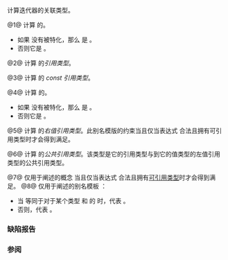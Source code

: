 {{cpp/title|iter_value_t|iter_reference_t|iter_const_reference_t|iter_difference_t|iter_rvalue_reference_t|iter_common_reference_t}}
{{cpp/iterator/navbar}}
{{dcl begin}}
{{dcl header|iterator}}
{{dcl|num=1|since=c++20|1=
template&lt; class T &gt;
using iter_value_t = /* 见下文 */;
}}
{{dcl|num=2|since=c++20|1=
template&lt; /*dereferenceable*/ T &gt;
using iter_reference_t = decltype(*std::declval&lt;T&amp;&gt;());
}}
{{dcl|num=3|since=c++23|1=
template&lt; std::indirectly_readable T &gt;
using iter_const_reference_t =
    std::common_reference_t&lt;const std::iter_value_t&lt;T&gt;&amp;&amp;,
                            std::iter_reference_t&lt;T&gt;&gt;;
}}
{{dcl|num=4|since=c++20|1=
template&lt; class T &gt;
using iter_difference_t = /* 见下文 */;
}}
{{dcl|num=5|since=c++20|1=
template&lt; /*dereferenceable*/ T&gt;
    requires /* 见下文 */
using iter_rvalue_reference_t =
    decltype(ranges::iter_move(std::declval&lt;T&amp;&gt;()));
}}
{{dcl|num=6|since=c++20|1=
template&lt; std::indirectly_readable T &gt;
using iter_common_reference_t =
    std::common_reference_t&lt;std::iter_reference_t&lt;T&gt;,
                            /*indirect-value-t*/&lt;T&gt;&gt;;
}}
{{dcl h|辅助模板}}
{{dcla|num=7|expos=yes|anchor=dereferenceable|1=
template&lt; class T &gt;
concept /*dereferenceable*/ = /* 见下文 */;
}}
{{dcla|num=8|expos=yes|anchor=indirect-value-t|1=
template&lt; std::indirectly_readable T &gt;
using /*indirect-value-t*/ = /* 见下文 */;
}}
{{dcl end}}

计算迭代器的关联类型。

@1@ 计算 {{tt|T}} 的{{rlp|/#类型与可写性|值类型}}。
* 如果 {{c/core|std::iterator_traits&lt;std::remove_cvref_t&lt;T&gt;&gt;}} 没有被特化，那么 {{c/core|std::iter_value_t&lt;T&gt;}} 是 {{c/core|std::indirectly_readable_traits&lt;std::remove_cvref_t&lt;T&gt;&gt;::value_type}}。
* 否则它是 {{c/core|std::iterator_traits&lt;std::remove_cvref_t&lt;T&gt;&gt;::value_type}}。

@2@ 计算 {{tt|T}} 的''引用类型''。

@3@ 计算 {{tt|T}} 的 ''const 引用类型''。

@4@ 计算 {{tt|T}} 的{{rlp|/#类型与可写性|差类型}}。
* 如果 {{c/core|std::iterator_traits&lt;std::remove_cvref_t&lt;T&gt;&gt;}} 没有被特化，那么 {{c/core|std::iter_difference_t&lt;T&gt;}} 是 {{c/core|std::incrementable_traits&lt;std::remove_cvref_t&lt;T&gt;&gt;::difference_type}}。
* 否则它是 {{c/core|std::iterator_traits&lt;std::remove_cvref_t&lt;T&gt;&gt;::difference_type}}。

@5@ 计算 {{tt|T}} 的''右值引用类型''。此别名模版的约束当且仅当表达式 {{c|ranges::iter_move(std::declval&lt;T&amp;&gt;())}} 合法且拥有可引用类型时才会得到满足。

@6@ 计算 {{tt|T}} 的''公共引用类型''。该类型是它的引用类型与到它的值类型的左值引用类型的公共引用类型。

@7@ 仅用于阐述的概念 {{tti|dereferenceable}} 当且仅当表达式 {{c|*std::declval&lt;T&amp;&gt;()}} 合法且拥有[[cpp/meta#定义|可引用类型]]时才会得到满足。
@8@ 仅用于阐述的别名模板 {{tti|indirect-value-t}}：
* 当 {{tt|T}} 等同于对于某个类型 {{tt|I}} 和 {{tt|Proj}} 的 {{c/core|std::projected&lt;I, Proj&gt;}} 时，代表 {{c/core|std::invoke_result_t&lt;Proj&amp;, /*indirect-value-t*/&lt;I&gt;&gt;}}。
* 否则，代表 {{c/core|std::iter_value_t&lt;T&gt;&amp;}}。

===缺陷报告===
{{dr list begin}}
{{dr list item|paper=P2609R3|std=C++20|before={{tt|std::iter_common_reference_t}} 是基于&lt;br&gt;{{c|std::iter_value_t&lt;T&gt;&amp;}} 定义的，但它无法正确&lt;br&gt;处理投影为右值引用类型的 {{lc|std::projected}} 类型|after=基于 {{c|/*indirect-value-t*/&lt;T&gt;}}&lt;br&gt;定义以处理这种情况}}
{{dr list end}}

===参阅===
{{dsc begin}}
{{dsc inc|cpp/iterator/dsc indirectly_readable}}
{{dsc inc|cpp/iterator/dsc weakly_incrementable}}
{{dsc inc|cpp/iterator/dsc indirectly_readable_traits}}
{{dsc inc|cpp/iterator/dsc incrementable_traits}}
{{dsc inc|cpp/iterator/dsc iterator_traits}}
{{dsc inc|cpp/ranges/dsc iterator_t}}
{{dsc inc|cpp/ranges/dsc range_size_t}}
{{dsc inc|cpp/ranges/dsc range_reference_t}}
{{dsc end}}

{{langlinks|de|en|es|ja|ru}}